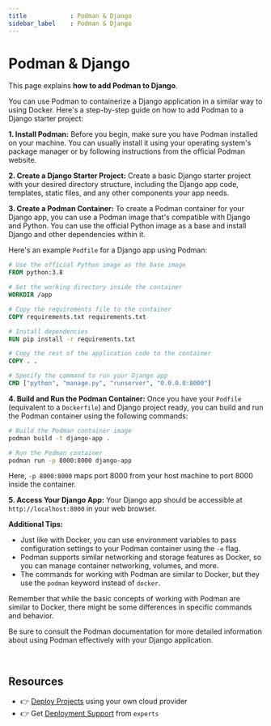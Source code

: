 ```yaml
---
title            : Podman & Django
sidebar_label    : Podman & Django
---
```


# Podman & Django

This page explains **how to add Podman to Django**. 

You can use Podman to containerize a Django application in a similar way to using Docker. Here's a step-by-step guide on how to add Podman to a Django starter project:

**1. Install Podman:**
Before you begin, make sure you have Podman installed on your machine. You can usually install it using your operating system's package manager or by following instructions from the official Podman website.

**2. Create a Django Starter Project:**
Create a basic Django starter project with your desired directory structure, including the Django app code, templates, static files, and any other components your app needs.

**3. Create a Podman Container:**
To create a Podman container for your Django app, you can use a Podman image that's compatible with Django and Python. You can use the official Python image as a base and install Django and other dependencies within it.

Here's an example `Podfile` for a Django app using Podman:

```Dockerfile
# Use the official Python image as the base image
FROM python:3.8

# Set the working directory inside the container
WORKDIR /app

# Copy the requirements file to the container
COPY requirements.txt requirements.txt

# Install dependencies
RUN pip install -r requirements.txt

# Copy the rest of the application code to the container
COPY . .

# Specify the command to run your Django app
CMD ["python", "manage.py", "runserver", "0.0.0.0:8000"]
```

**4. Build and Run the Podman Container:**
Once you have your `Podfile` (equivalent to a `Dockerfile`) and Django project ready, you can build and run the Podman container using the following commands:

```bash
# Build the Podman container image
podman build -t django-app .

# Run the Podman container
podman run -p 8000:8000 django-app
```

Here, `-p 8000:8000` maps port 8000 from your host machine to port 8000 inside the container.

**5. Access Your Django App:**
Your Django app should be accessible at `http://localhost:8000` in your web browser.

**Additional Tips:**

- Just like with Docker, you can use environment variables to pass configuration settings to your Podman container using the `-e` flag.
- Podman supports similar networking and storage features as Docker, so you can manage container networking, volumes, and more.
- The commands for working with Podman are similar to Docker, but they use the `podman` keyword instead of `docker`.

Remember that while the basic concepts of working with Podman are similar to Docker, there might be some differences in specific commands and behavior. 

Be sure to consult the Podman documentation for more detailed information about using Podman effectively with your Django application.

<br />

## Resources

- 👉 [Deploy Projects](https://deploypro.dev/) using your own cloud provider
- 👉 Get [Deployment Support](https://deploypro.dev/support/) from `experts` 
